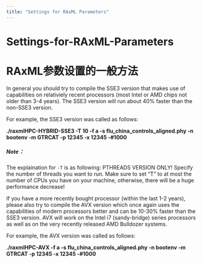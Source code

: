 ---
title: "Settings for RAxML Parameters"
---
# Settings-for-RAxML-Parameters
# RAxML参数设置的一般方法

In general you should try to compile the SSE3 version that makes use of capabilities 
on relativiely recent processors (most Intel or AMD chips not older than 3-4 years).
The SSE3 version will run about 40% faster than the non-SSE3 version.

For example, the SSE3 version was called as follows:

**./raxmlHPC-HYBRID-SSE3 -T 10 -f a -s flu_china_controls_aligned.phy -n bootenv -m GTRCAT -p 12345 -x 12345 -#1000**

##### Note：
The explaination for `-T` is as following:
PTHREADS VERSION ONLY! Specify the number of threads you want to run.
Make sure to set "T" to at most the number of CPUs you have on your
machine, otherwise, there will be a huge performance decrease!

If you have a more recently bought processor (within the last 1-2 years), please 
also try to compile the AVX version which once again uses the capabilities of modern
processors better and can be 10-30% faster than the SSE3 version. AVX will work on 
the Intel i7 (sandy-bridge) series processors as well as on the very recently 
released AMD Bulldozer systems.

For example, the AVX version was called as follows:

**./raxmlHPC-AVX -f a -s flu_china_controls_aligned.phy -n bootenv -m GTRCAT -p 12345 -x 12345 -#1000**
